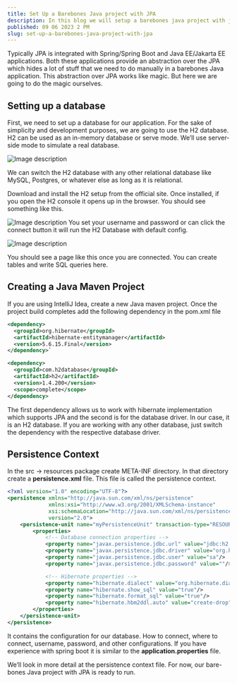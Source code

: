 ```yaml
---
title: Set Up a Barebones Java project with JPA
description: In this blog we will setup a barebones java project with jpa without any framework like sprnigboot
published: 09 06 2023 2 PM
slug: set-up-a-barebones-java-project-with-jpa
---
```


Typically JPA is integrated with Spring/Spring Boot and Java EE/Jakarta EE applications. Both these applications provide an abstraction over the JPA which hides a lot of stuff that we need to do manually in a barebones Java application. This abstraction over JPA works like magic. But here we are going to do the magic ourselves.

## Setting up a database

First, we need to set up a database for our application. For the sake of simplicity and development purposes, we are going to use the H2 database. H2 can be used as an in-memory database or serve mode. We’ll use server-side mode to simulate a real database.

![Image description](https://dev-to-uploads.s3.amazonaws.com/uploads/articles/9g0r6ncze0l7p56y7lwn.png)

We can switch the H2 database with any other relational database like MySQL, Postgres, or whatever else as long as it is relational.

Download and install the H2 setup from the official site. Once installed, if you open the H2 console it opens up in the browser. You should see something like this.

![Image description](https://dev-to-uploads.s3.amazonaws.com/uploads/articles/5xk56a3pw4csrkaef2zn.png)
You set your username and password or can click the connect button it will run the H2 Database with default config.


![Image description](https://dev-to-uploads.s3.amazonaws.com/uploads/articles/tjb03wff7fervu2yo37k.png)

You should see a page like this once you are connected. You can create tables and write SQL queries here.

## Creating a Java Maven Project

If you are using IntelliJ Idea, create a new Java maven project. Once the project build completes add the following dependency in the pom.xml file

 

``` XML
<dependency>
  <groupId>org.hibernate</groupId>
  <artifactId>hibernate-entitymanager</artifactId>
  <version>5.6.15.Final</version>
</dependency>`

<dependency>
  <groupId>com.h2database</groupId>
  <artifactId>h2</artifactId>
  <version>1.4.200</version>
  <scope>complete</scope>
</dependency>
```


The first dependency allows us to work with hibernate implementation which supports JPA and the second is for the database driver. In our case, it is an H2 database. If you are working with any other database, just switch the dependency with the respective database driver.

## Persistence Context

In the src → resources package create META-INF directory. In that directory create a **persistence.xml** file. This file is called the persistence context.

``` XML
<?xml version="1.0" encoding="UTF-8"?>
<persistence xmlns="http://java.sun.com/xml/ns/persistence"
             xmlns:xsi="http://www.w3.org/2001/XMLSchema-instance"
             xsi:schemaLocation="http://java.sun.com/xml/ns/persistence http://java.sun.com/xml/ns/persistence/persistence_2_0.xsd"
             version="2.0">
    <persistence-unit name="myPersistenceUnit" transaction-type="RESOURCE_LOCAL">
        <properties>
            <!-- Database connection properties -->
            <property name="javax.persistence.jdbc.url" value="jdbc:h2:tcp://localhost/~/test"/>
            <property name="javax.persistence.jdbc.driver" value="org.h2.Driver"/>
            <property name="javax.persistence.jdbc.user" value="sa"/>
            <property name="javax.persistence.jdbc.password" value=""/>

            <!-- Hibernate properties -->
            <property name="hibernate.dialect" value="org.hibernate.dialect.H2Dialect"/>
            <property name="hibernate.show_sql" value="true"/>
            <property name="hibernate.format_sql" value="true"/>
            <property name="hibernate.hbm2ddl.auto" value="create-drop"/>
        </properties>
    </persistence-unit>
</persistence>
```


It contains the configuration for our database. How to connect, where to connect, username, password, and other configurations. If you have experience with spring boot it is similar to the **application.properties** file.

We’ll look in more detail at the persistence context file. For now, our bare-bones Java project with JPA is ready to run.
